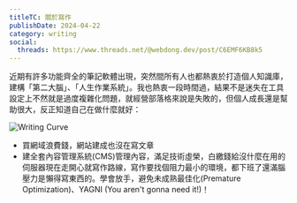 ```yaml
---
titleTC: 關於寫作
publishDate: 2024-04-22
category: writing
social:
  threads: https://www.threads.net/@webdong.dev/post/C6EMF6KB8k5
---
```


近期有許多功能齊全的筆記軟體出現，突然間所有人也都熱衷於打造個人知識庫，建構「第二大腦」、「人生作業系統」。我也熱衷一段時間過，結果不是迷失在工具設定上不然就是過度複雜化問題，就經營部落格來說是失敗的，但個人成長還是幫助很大，反正知道自己在做什麼就好：

![Writing Curve](./writing-curve.webp)

- 買網域浪費錢，網站建成也沒在寫文章
- 建全套內容管理系統(CMS)管理內容，滿足技術虛榮，白繳錢給沒什麼在用的伺服器現在走開心就寫作路線，寫作要找個阻力最小的環境，都下班了還滿腦壓力是懶得寫東西的。學會放手，避免未成熟最佳化(Premature Optimization)、YAGNI (You aren't gonna need it!)！
